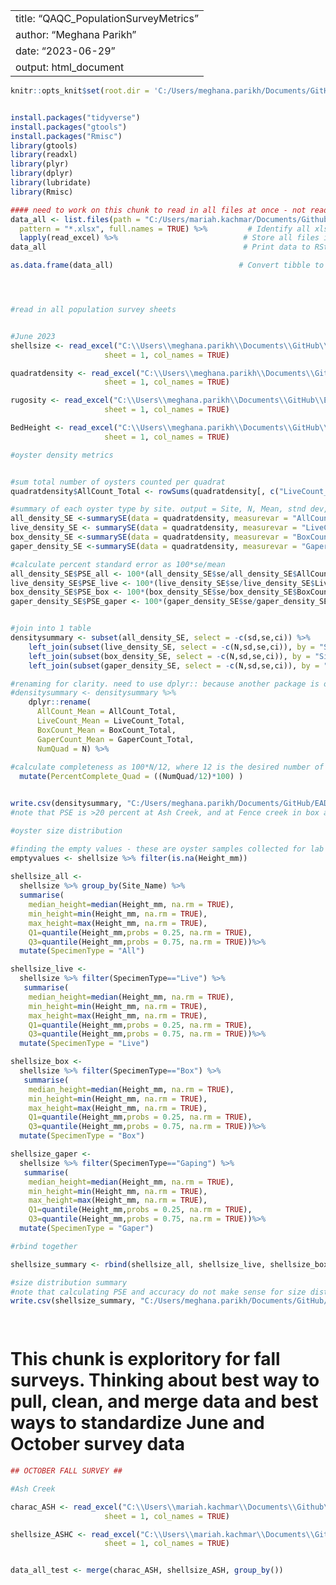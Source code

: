 
---
title: "QAQC_PopulationSurveyMetrics"
author: "Meghana Parikh"
date: "2023-06-29"
output: html_document
---

```r

knitr::opts_knit$set(root.dir = 'C:/Users/meghana.parikh/Documents/GitHub/EAD-ASEB_EPA_LISS_Disease_Surveillance/Field_Data_Biological')


install.packages("tidyverse")
install.packages("gtools")
install.packages("Rmisc")
library(gtools)
library(readxl)
library(plyr)
library(dplyr)
library(lubridate)
library(Rmisc)

```

```r

#### need to work on this chunk to read in all files at once - not ready to use
data_all <- list.files(path = "C:/Users/mariah.kachmar/Documents/Github/EAD-ASEB_EPA_LISS_Disease_Surveillance/Field_Data_Biological",                                                               
  pattern = "*.xlsx", full.names = TRUE) %>%         # Identify all xlsx files
  lapply(read_excel) %>%                            # Store all files in list
data_all                                            # Print data to RStudio console

as.data.frame(data_all)                            # Convert tibble to data.frame





```

```r

#read in all population survey sheets 


#June 2023
shellsize <- read_excel("C:\\Users\\meghana.parikh\\Documents\\GitHub\\EAD-ASEB_EPA_LISS_Disease_Surveillance\\Field_Data_Biological\\qry_2023-06_Survey_ShellSize.xlsx",
                     sheet = 1, col_names = TRUE) 

quadratdensity <- read_excel("C:\\Users\\meghana.parikh\\Documents\\GitHub\\EAD-ASEB_EPA_LISS_Disease_Surveillance\\Field_Data_Biological\\qry_2023-06_Survey_QuadratDensity.xlsx",
                     sheet = 1, col_names = TRUE) 

rugosity <- read_excel("C:\\Users\\meghana.parikh\\Documents\\GitHub\\EAD-ASEB_EPA_LISS_Disease_Surveillance\\Field_Data_Biological\\qry_2023-06_Survey_Rugosity.xlsx",
                     sheet = 1, col_names = TRUE) 

BedHeight <- read_excel("C:\\Users\\meghana.parikh\\Documents\\GitHub\\EAD-ASEB_EPA_LISS_Disease_Surveillance\\Field_Data_Biological\\qry_2023-06_Survey_BedHeight.xlsx",
                     sheet = 1, col_names = TRUE) 
```

```r
#oyster density metrics 


#sum total number of oysters counted per quadrat
quadratdensity$AllCount_Total <- rowSums(quadratdensity[, c("LiveCount_Total", "BoxCount_Total", "GaperCount_Total")])

#summary of each oyster type by site. output = Site, N, Mean, stnd dev, stnd error, and confidence interval
all_density_SE <-summarySE(data = quadratdensity, measurevar = "AllCount_Total", groupvars=c("Site_Name"))
live_density_SE <- summarySE(data = quadratdensity, measurevar = "LiveCount_Total", groupvars=c("Site_Name"))
box_density_SE <-summarySE(data = quadratdensity, measurevar = "BoxCount_Total", groupvars=c("Site_Name"))
gaper_density_SE <-summarySE(data = quadratdensity, measurevar = "GaperCount_Total", groupvars=c("Site_Name"))

#calculate percent standard error as 100*se/mean
all_density_SE$PSE_all <- 100*(all_density_SE$se/all_density_SE$AllCount_Total)
live_density_SE$PSE_live <- 100*(live_density_SE$se/live_density_SE$LiveCount_Total)
box_density_SE$PSE_box <- 100*(box_density_SE$se/box_density_SE$BoxCount_Total)
gaper_density_SE$PSE_gaper <- 100*(gaper_density_SE$se/gaper_density_SE$GaperCount_Total)


#join into 1 table 
densitysummary <- subset(all_density_SE, select = -c(sd,se,ci)) %>%
    left_join(subset(live_density_SE, select = -c(N,sd,se,ci)), by = "Site_Name") %>%
    left_join(subset(box_density_SE, select = -c(N,sd,se,ci)), by = "Site_Name") %>%
    left_join(subset(gaper_density_SE, select = -c(N,sd,se,ci)), by = "Site_Name") %>%

#renaming for clarity. need to use dplyr:: because another package is overriding the function
#densitysummary <- densitysummary %>%
    dplyr::rename(
      AllCount_Mean = AllCount_Total,
      LiveCount_Mean = LiveCount_Total,
      BoxCount_Mean = BoxCount_Total, 
      GaperCount_Mean = GaperCount_Total, 
      NumQuad = N) %>%
  
#calculate completeness as 100*N/12, where 12 is the desired number of quadrats per site 
  mutate(PercentComplete_Quad = ((NumQuad/12)*100) )


write.csv(densitysummary, "C:/Users/meghana.parikh/Documents/GitHub/EAD-ASEB_EPA_LISS_Disease_Surveillance/Field_Data_Biological\\populationdensity_summary.csv", row.names=FALSE)
#note that PSE is >20 percent at Ash Creek, and at Fence creek in box and gaper categories. This is due to the different levels of sampling. Need to redo with categories 


```



```r

#oyster size distribution

#finding the empty values - these are oyster samples collected for lab use I think?
emptyvalues <- shellsize %>% filter(is.na(Height_mm))
      
shellsize_all <- 
  shellsize %>% group_by(Site_Name) %>%
  summarise(
    median_height=median(Height_mm, na.rm = TRUE), 
    min_height=min(Height_mm, na.rm = TRUE), 
    max_height=max(Height_mm, na.rm = TRUE), 
    Q1=quantile(Height_mm,probs = 0.25, na.rm = TRUE),
    Q3=quantile(Height_mm,probs = 0.75, na.rm = TRUE))%>%
  mutate(SpecimenType = "All")

shellsize_live <- 
  shellsize %>% filter(SpecimenType=="Live") %>%
   summarise(
    median_height=median(Height_mm, na.rm = TRUE), 
    min_height=min(Height_mm, na.rm = TRUE), 
    max_height=max(Height_mm, na.rm = TRUE), 
    Q1=quantile(Height_mm,probs = 0.25, na.rm = TRUE),
    Q3=quantile(Height_mm,probs = 0.75, na.rm = TRUE))%>%
  mutate(SpecimenType = "Live")

shellsize_box <- 
  shellsize %>% filter(SpecimenType=="Box") %>%
   summarise(
    median_height=median(Height_mm, na.rm = TRUE), 
    min_height=min(Height_mm, na.rm = TRUE), 
    max_height=max(Height_mm, na.rm = TRUE), 
    Q1=quantile(Height_mm,probs = 0.25, na.rm = TRUE),
    Q3=quantile(Height_mm,probs = 0.75, na.rm = TRUE))%>%
  mutate(SpecimenType = "Box")

shellsize_gaper <- 
  shellsize %>% filter(SpecimenType=="Gaping") %>%
   summarise(
    median_height=median(Height_mm, na.rm = TRUE), 
    min_height=min(Height_mm, na.rm = TRUE), 
    max_height=max(Height_mm, na.rm = TRUE), 
    Q1=quantile(Height_mm,probs = 0.25, na.rm = TRUE),
    Q3=quantile(Height_mm,probs = 0.75, na.rm = TRUE))%>%
  mutate(SpecimenType = "Gaper")

#rbind together 

shellsize_summary <- rbind(shellsize_all, shellsize_live, shellsize_box, shellsize_gaper)

#size distribution summary
#note that calculating PSE and accuracy do not make sense for size distributions. Will need to figure out new metrics for the QAPP
write.csv(shellsize_summary, "C:/Users/meghana.parikh/Documents/GitHub/EAD-ASEB_EPA_LISS_Disease_Surveillance/Field_Data_Biological\\shellsize_summary.csv", row.names=FALSE)

  
```

# This chunk is exploritory for fall surveys. Thinking about best way to pull, clean, and merge data and best ways to standardize June and October survey data
```r

## OCTOBER FALL SURVEY ##

#Ash Creek

charac_ASH <- read_excel("C:\\Users\\mariah.kachmar\\Documents\\Github\\EAD-ASEB_EPA_LISS_Disease_Surveillance\\Field_Data_Biological\\1023ASHC_Characteristics.xlsx",
                     sheet = 1, col_names = TRUE) 

shellsize_ASHC <- read_excel("C:\\Users\\mariah.kachmar\\Documents\\Github\\EAD-ASEB_EPA_LISS_Disease_Surveillance\\Field_Data_Biological\\1023ASHC_Length_Master.xlsx",
                     sheet = 1, col_names = TRUE) 


data_all_test <- merge(charac_ASH, shellsize_ASH, group_by())

```
